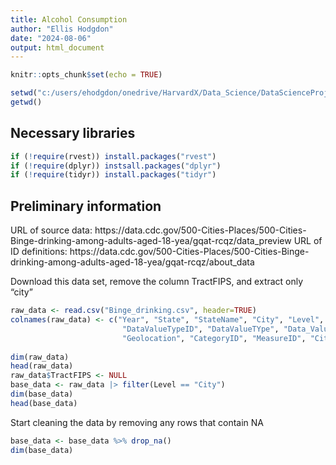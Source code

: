```yaml
---
title: Alcohol Consumption
author: "Ellis Hodgdon"
date: "2024-08-06"
output: html_document
---
```


```r
knitr::opts_chunk$set(echo = TRUE)
```

```r
setwd("c:/users/ehodgdon/onedrive/HarvardX/Data_Science/DataScienceProjects/DataScience")
getwd()
```


## Necessary libraries
```r
if (!require(rvest)) install.packages("rvest")
if (!require(dplyr)) instsall.packages("dplyr")
if (!require(tidyr)) install.packages("tidyr")
```


## Preliminary information
URL of source data: https://data.cdc.gov/500-Cities-Places/500-Cities-Binge-drinking-among-adults-aged-18-yea/gqat-rcqz/data_preview
URL of ID definitions: https://data.cdc.gov/500-Cities-Places/500-Cities-Binge-drinking-among-adults-aged-18-yea/gqat-rcqz/about_data

Download this data set, remove the column TractFIPS, and extract only "city"
```r
raw_data <- read.csv("Binge_drinking.csv", header=TRUE)
colnames(raw_data) <- c("Year", "State", "StateName", "City", "Level", "DataSource", "Category", "ID", "Measure", "Units",
                         "DataValueTypeID", "DataValueTYpe", "Data_Value", "Low_Limit", "High_Limit", "Footnote_Symbol", "Footnote", "Population",
                         "Geolocation", "CategoryID", "MeasureID", "CityFIPS", "TractFIPS", "Question_Text")
                         
dim(raw_data)
head(raw_data)
raw_data$TractFIPS <- NULL
base_data <- raw_data |> filter(Level == "City")
dim(base_data)
head(base_data)
```

Start cleaning the data by removing any rows that contain NA
```r
base_data <- base_data %>% drop_na()
dim(base_data)

```
